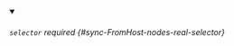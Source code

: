 


<details className="config-field" data-expandable="true" open>
<summary>

###### `selector` <span className="config-field-required" data-required="false">required</span> <span className="config-field-type"></span> <span className="config-field-default"></span> <span className="config-field-enum"></span> {#sync-FromHost-nodes-real-selector}



</summary>

<PartialSelectorreference />


</details>
